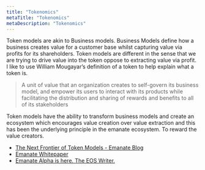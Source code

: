```yaml
---
title: "Tokenomics"
metaTitle: "Tokenomics"
metaDescription: "Tokenomics"
---
```


Token models are akin to Business models. Business Models define how a business creates value for a customer base whilst capturing value via profits for its shareholders. Token models are different in the sense that we are trying to drive value into the token oppose to extracting value via profit. I like to use William Mougayar’s definition of a token to help explain what a token is.

> A unit of value that an organization creates to self-govern its business model, and empower its users to interact with its products while facilitating the distribution and sharing of rewards and benefits to all of its stakeholders

Token models have the ability to transform business models and create an ecosystem which encourages value creation over value extraction and this has been the underlying principle in the emanate ecosystem. To reward the value creators.

- [The Next Frontier of Token Models - Emanate Blog](https://medium.com/emanate-live/emanate-the-next-frontier-of-token-models-8b490099c0bb)
- [Emanate Whitepaper](https://emanate.live/pdf/emanate-WP-latest.pdf)
- [Emanate Alpha is here. The EOS Writer.](https://www.eoswriter.io/161664_emanate-alpha-is-here.eos)
